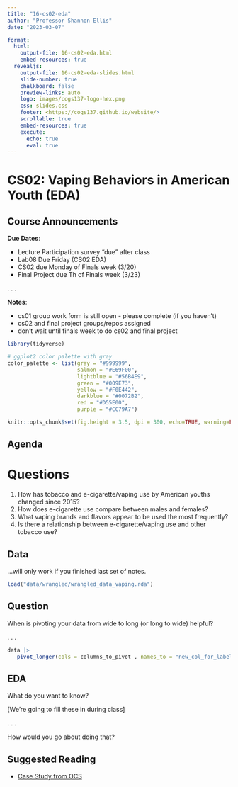 ```yaml
---
title: "16-cs02-eda"
author: "Professor Shannon Ellis"
date: "2023-03-07"

format:
  html: 
    output-file: 16-cs02-eda.html
    embed-resources: true
  revealjs:
    output-file: 16-cs02-eda-slides.html
    slide-number: true
    chalkboard: false 
    preview-links: auto
    logo: images/cogs137-logo-hex.png
    css: slides.css
    footer: <https://cogs137.github.io/website/>
    scrollable: true
    embed-resources: true
    execute:
      echo: true
      eval: true
---
```


# CS02: Vaping Behaviors in American Youth (EDA) {background-color="#92A86A"}



## Course Announcements {.smaller}

**Due Dates**:

- Lecture Participation survey "due" after class
- Lab08 Due Friday (CS02 EDA)
- CS02 due Monday of Finals week (3/20)
- Final Project due Th of Finals week (3/23)

. . .

**Notes**:

- cs01 group work form is still open - please complete (if you haven't)
- cs02 and final project groups/repos assigned
- don't wait until finals week to do cs02 and final project



```r
library(tidyverse)

# ggplot2 color palette with gray
color_palette <- list(gray = "#999999", 
                      salmon = "#E69F00", 
                      lightblue = "#56B4E9", 
                      green = "#009E73", 
                      yellow = "#F0E442", 
                      darkblue = "#0072B2", 
                      red = "#D55E00", 
                      purple = "#CC79A7")

knitr::opts_chunk$set(fig.height = 3.5, dpi = 300, echo=TRUE, warning=FALSE, message=FALSE) 
```

## Agenda


# Questions {background-color="#92A86A"}

1. How has tobacco and e-cigarette/vaping use by American youths changed since 2015?
2. How does e-cigarette use compare between males and females?
3. What vaping brands and flavors appear to be used the most frequently?
4. Is there a relationship between e-cigarette/vaping use and other tobacco use?


## Data

...will only work if you finished last set of notes.

```r
load("data/wrangled/wrangled_data_vaping.rda")
```

## Question

When is pivoting your data from wide to long (or long to wide) helpful?

. . . 

```r
data |>
   pivot_longer(cols = columns_to_pivot , names_to = "new_col_for_labels" , values_to = "new_col_for_values")
```


## EDA

What do you want to know? 

\[We're going to fill these in during class\]

. . .

How would you go about doing that?



## Suggested Reading

-   [Case Study from OCS](https://www.opencasestudies.org/ocs-bp-vaping-case-study/)
